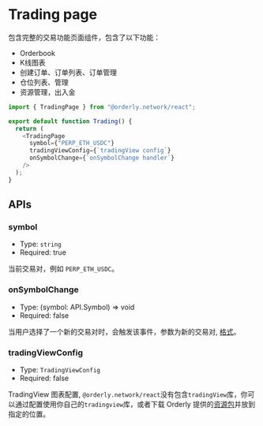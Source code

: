 # Trading page

包含完整的交易功能页面组件，包含了以下功能：

- Orderbook
- K线图表
- 创建订单、订单列表、订单管理
- 仓位列表、管理
- 资源管理，出入金

```typescript copy
import { TradingPage } from "@orderly.network/react";

export default function Trading() {
  return (
    <TradingPage
      symbol={"PERP_ETH_USDC"}
      tradingViewConfig={`tradingView config`}
      onSymbolChange={`onSymbolChange handler`}
    />
  );
}
```

## APIs

### symbol

- Type: `string`
- Required: true

当前交易对，例如 `PERP_ETH_USDC`。

### onSymbolChange

- Type: (symbol: API.Symbol) => void
- Required: false

当用户选择了一个新的交易对时，会触发该事件，参数为新的交易对, [格式](/)。

### tradingViewConfig

- Type: `TradingViewConfig`
- Required: false

TradingView 图表配置, `@orderly.network/react`没有包含`tradingView`库，你可以通过配置使用你自己的`tradingview`库，或者下载 Orderly 提供的[资源包](/)并放到指定的位置。

